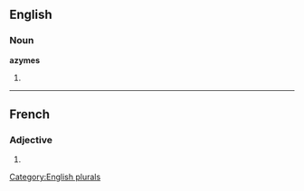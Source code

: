 ==English==

===Noun===
'''azymes'''

# {{plural of|[[azyme]]}}

[[Category:English plurals]]

----

==French==

===Adjective===
{{fr-adj-form}} {{p}}

# {{form of| plural|azyme|lang=French}}